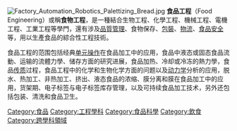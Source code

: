 {{unreferenced|time=2013-08-23T10:31:23+00:00}}
[[File:Factory_Automation_Robotics_Palettizing_Bread.jpg|thumb]]
'''食品工程'''（Food Engineering）或稱'''食物工程'''，是一種結合生物工程、化學工程、機械工程、電機工程、工業工程等學門，還有涉及[[品質管理|品質管理]]、食物保存、[[包裝|包裝]]、[[物流|物流]]、[[食品安全|食品安全]]等，用以生產食品的綜合性工程技術。

食品工程的范围包括经典[[单元操作|单元操作]]在食品加工中的应用，食品中液态或固态食品流動、运输的流體力學、储存方面的研究进展，食品加热、冷却或冷冻的熱力學，食品[[传质|传质]]过程，食品工程中的化学和生物化学方面的问题以及[[动力学|动力学]]分析的应用，脱水、热加工、非热加工、挤出、液态食品的浓缩、膜分离和膜在食品加工中的应用，货架期、电子标签与电子标签库存管理，以及可持续食品加工技术，另外还包括包装、清洗和食品卫生。

{{技术}}

{{Authority control}}
[[Category:食品|Category:食品]]
[[Category:工程學科|Category:工程學科]]
[[Category:食品科學|Category:食品科學]]
[[Category:飲食|Category:飲食]]
[[Category:跨學科領域|Category:跨學科領域]]